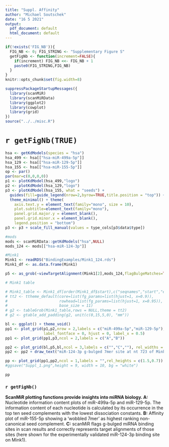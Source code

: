 ```yaml
---
title: "Suppl. Affinity"
author: "Michael Soutschek"
date: "16 5 2021"
output:
  pdf_document: default
  html_document: default
---
```


```r
if(!exists('FIG_NB')){
  FIG_NB <- 0; FIG_STRING <- "Supplementary Figure S"
  getFigNb <- function(increment=FALSE){
    if(increment) FIG_NB <<- FIG_NB + 1
    paste0(FIG_STRING,FIG_NB)
  }
}
knitr::opts_chunk$set(fig.width=8)
```

```r
suppressPackageStartupMessages({
  library(scanMiR)
  library(scanMiRData)
  library(ggplot2)
  library(cowplot)
  library(grid)
})
source("../../misc.R")
```

# `r getFigNb(TRUE)`

```r
hsa <- getKdModels(species = "hsa")
hsa_499 <- hsa[["hsa-miR-499a-5p"]]
hsa_129 <- hsa[["hsa-miR-129-5p"]]
hsa_155 <- hsa[["hsa-miR-155-5p"]]
op <- par()
par(mar=c(0,0,0,0))
p1 <- plotKdModel(hsa_499,"logo")
p2 <- plotKdModel(hsa_129,"logo")
p3 <- plotKdModel(hsa_155, what = "seeds") + 
  guides(fill=guide_legend(nrow=2,byrow=TRUE,title.position = "top")) +
  theme_minimal() + theme(
    axis.text.y = element_text(family="mono", size = 10),
    plot.subtitle=element_text(family="mono"),
    panel.grid.major.y = element_blank(),
    panel.grid.minor.x = element_blank(),
    legend.position = "bottom") 
p3 <- p3 + scale_fill_manual(values = type_cols[p3$data$type])
```


```r
#mods
mods <- scanMiRData::getKdModels("hsa",NULL)
mods_124 <- mods[["hsa-miR-124-3p"]]

#Mink1
Mink1 <- readRDS("BindingExamples/Mink1_124.rds")
Mink1_df <- as.data.frame(Mink1)

p5 <- as_grob(~viewTargetAlignment(Mink1[2],mods_124,flagBulgeMatches=TRUE, outputType = "plot",cex=1.05))

# Mink1 table

# Mink1_table <- Mink1_df[order(Mink1_df$start),c("seqnames","start","end","type")]
# tt2 <- ttheme_default(core=list(fg_params=list(hjust=1, x=0.9)),
#                       rowhead=list(fg_params=list(hjust=1, x=0.95)),
#                       base_size = 11)
# g2 <- tableGrob(Mink1_table,rows = NULL,theme = tt2)
# g2 <- gtable_add_padding(g2, unit(c(0,15,5,0), "mm"))
```





```r
bl <- ggplot() + theme_void()
pp1 <- plot_grid(p1,p2,nrow = 2,labels = c("miR-499a-5p","miR-129-5p"), scale=0.95,
                 label_fontface = 0, hjust = 0, label_x = 0.5)
pp1 <- plot_grid(pp1,p3,ncol = 2,labels = c("A","B"))

pp2 <- plot_grid(bl,p5,bl,ncol = 3,labels = c("","C",""), rel_widths = c(1,5,1))
pp2 <- pp2 + draw_text("miR-124-3p g-bulged 7mer site at nt 723 of Mink1", x = 0.25, y = 0.8, hjust = 0, fontface = "italic", size = 11) 

pp <- plot_grid(pp1,pp2,ncol = 1,labels = "",rel_heights = c(1.5,0.7))
#ggsave("Suppl_1.png",height = 9, width = 10, bg = "white")
```

```r
pp
```



### `r getFigNb()`

**ScanMiR plotting functions provide insights into miRNA biology. A:** Nucleotide information content plots of miR-499a-5p and miR-129-5p. The information content of each nucleotide is calculated by its occurrence in the top ten seed complements with the lowest dissociation constants. **B:** Affinity plot of miR-155-5p showing a 'wobbled 7mer' as highest ranking non-canonical seed complement. **C:** scanMiR flags g-bulged miRNA binding sites in scan results and correctly represents target alignments of those sites (here shown for the experimentally validated miR-124-3p binding site on Mink1).
